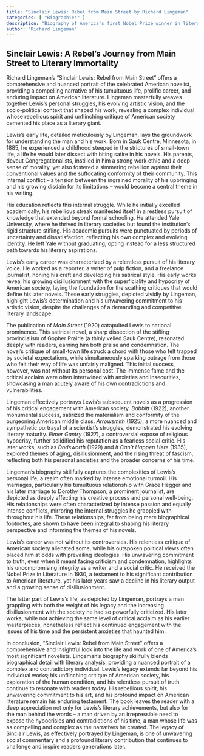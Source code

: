 ```yaml
---
title: "Sinclair Lewis: Rebel from Main Street by Richard Lingeman"
categories: [ "Biographies" ]
description: "Biography of America's first Nobel Prize winner in literature"
author: "Richard Lingeman"
---
```

## Sinclair Lewis: A Rebel's Journey from Main Street to Literary Immortality

Richard Lingeman's "Sinclair Lewis: Rebel from Main Street" offers a comprehensive and nuanced portrait of the celebrated American novelist, providing a compelling narrative of his tumultuous life, prolific career, and enduring impact on American literature.  Lingeman masterfully weaves together Lewis's personal struggles, his evolving artistic vision, and the socio-political context that shaped his work, revealing a complex individual whose rebellious spirit and unflinching critique of American society cemented his place as a literary giant.

Lewis's early life, detailed meticulously by Lingeman, lays the groundwork for understanding the man and his work. Born in Sauk Centre, Minnesota, in 1885, he experienced a childhood steeped in the strictures of small-town life, a life he would later dissect with biting satire in his novels.  His parents, devout Congregationalists, instilled in him a strong work ethic and a deep sense of morality, yet also fostered a simmering rebellion against their conventional values and the suffocating conformity of their community. This internal conflict – a tension between the ingrained morality of his upbringing and his growing disdain for its limitations – would become a central theme in his writing.

His education reflects this internal struggle.  While he initially excelled academically, his rebellious streak manifested itself in a restless pursuit of knowledge that extended beyond formal schooling. He attended Yale University, where he thrived in literary societies but found the institution's rigid structure stifling. His academic pursuits were punctuated by periods of uncertainty and dissatisfaction, reflecting his own complex and evolving identity. He left Yale without graduating, opting instead for a less structured path towards his literary aspirations.

Lewis's early career was characterized by a relentless pursuit of his literary voice. He worked as a reporter, a writer of pulp fiction, and a freelance journalist, honing his craft and developing his satirical style. His early works reveal his growing disillusionment with the superficiality and hypocrisy of American society, laying the foundation for the scathing critiques that would define his later novels.  These early struggles, depicted vividly by Lingeman, highlight Lewis's determination and his unwavering commitment to his artistic vision, despite the challenges of a demanding and competitive literary landscape.

The publication of *Main Street* (1920) catapulted Lewis to national prominence. This satirical novel, a sharp dissection of the stifling provincialism of Gopher Prairie (a thinly veiled Sauk Centre), resonated deeply with readers, earning him both praise and condemnation. The novel's critique of small-town life struck a chord with those who felt trapped by societal expectations, while simultaneously sparking outrage from those who felt their way of life was unfairly maligned.  This initial success, however, was not without its personal cost. The immense fame and the critical acclaim were often intertwined with anxieties and insecurities, showcasing a man acutely aware of his own contradictions and vulnerabilities.

Lingeman effectively portrays Lewis's subsequent novels as a progression of his critical engagement with American society.  *Babbitt* (1922), another monumental success, satirized the materialism and conformity of the burgeoning American middle class.  *Arrowsmith* (1925), a more nuanced and sympathetic portrayal of a scientist's struggles, demonstrated his evolving literary maturity. *Elmer Gantry* (1927), a controversial exposé of religious hypocrisy, further solidified his reputation as a fearless social critic.  His later works, such as *Dodsworth* (1929) and *It Can't Happen Here* (1935), explored themes of aging, disillusionment, and the rising threat of fascism, reflecting both his personal anxieties and the broader concerns of his time.

Lingeman's biography skillfully captures the complexities of Lewis's personal life, a realm often marked by intense emotional turmoil. His marriages, particularly his tumultuous relationship with Grace Hegger and his later marriage to Dorothy Thompson, a prominent journalist, are depicted as deeply affecting his creative process and personal well-being. His relationships were often characterized by intense passion and equally intense conflicts, mirroring the internal struggles he grappled with throughout his life. These relationships, far from being mere biographical footnotes, are shown to have been integral to shaping his literary perspective and informing the themes of his novels.

Lewis's career was not without its controversies.  His relentless critique of American society alienated some, while his outspoken political views often placed him at odds with prevailing ideologies.  His unwavering commitment to truth, even when it meant facing criticism and condemnation, highlights his uncompromising integrity as a writer and a social critic.  He received the Nobel Prize in Literature in 1930, a testament to his significant contribution to American literature, yet his later years saw a decline in his literary output and a growing sense of disillusionment.

The latter part of Lewis's life, as depicted by Lingeman, portrays a man grappling with both the weight of his legacy and the increasing disillusionment with the society he had so powerfully criticized.  His later works, while not achieving the same level of critical acclaim as his earlier masterpieces, nonetheless reflect his continued engagement with the issues of his time and the persistent anxieties that haunted him.

In conclusion, "Sinclair Lewis: Rebel from Main Street" offers a comprehensive and insightful look into the life and work of one of America's most significant novelists.  Lingeman's biography skillfully blends biographical detail with literary analysis, providing a nuanced portrait of a complex and contradictory individual.  Lewis's legacy extends far beyond his individual works; his unflinching critique of American society, his exploration of the human condition, and his relentless pursuit of truth continue to resonate with readers today.  His rebellious spirit, his unwavering commitment to his art, and his profound impact on American literature remain his enduring testament. The book leaves the reader with a deep appreciation not only for Lewis's literary achievements, but also for the man behind the words – a man driven by an irrepressible need to expose the hypocrisies and contradictions of his time, a man whose life was as compelling and complex as the narratives he created.  The legacy of Sinclair Lewis, as effectively portrayed by Lingeman, is one of unwavering social commentary and a profound literary contribution that continues to challenge and inspire readers generations later.

